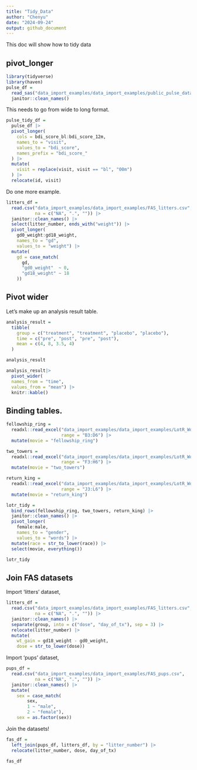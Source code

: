 ```yaml
---
title: "Tidy_Data"
author: "Chenyu"
date: "2024-09-24"
output: github_document
---
```


This doc will show how to tidy data

## pivot_longer

```r
library(tidyverse)
library(haven)
pulse_df = 
  read_sas("data_import_examples/data_import_examples/public_pulse_data.sas7bdat") |>
  janitor::clean_names()
```

This needs to go from wide to long format.

```r
pulse_tidy_df = 
  pulse_df |>
  pivot_longer(
    cols = bdi_score_bl:bdi_score_12m,
    names_to = "visit",
    values_to = "bdi_score",
    names_prefix = "bdi_score_"
  ) |> 
  mutate(
    visit = replace(visit, visit == "bl", "00m")
  ) |>
  relocate(id, visit)
```

Do one more example.

```r
litters_df = 
  read.csv("data_import_examples/data_import_examples/FAS_litters.csv", 
           na = c("NA", ".", "")) |>
  janitor::clean_names() |>
  select(litter_number, ends_with("weight")) |> 
  pivot_longer(
    gd0_weight:gd18_weight,
    names_to = "gd", 
    values_to = "weight") |> 
  mutate(
    gd = case_match(
      gd,
      "gd0_weight"  ~ 0,
      "gd18_weight" ~ 18
    ))
```

## Pivot wider

Let's make up an analysis result table.

```r
analysis_result = 
  tibble(
    group = c("treatment", "treatment", "placebo", "placebo"),
    time = c("pre", "post", "pre", "post"),
    mean = c(4, 8, 3.5, 4)
  )

analysis_result
```

```r
analysis_result|>
  pivot_wider(
  names_from = "time", 
  values_from = "mean") |>
  knitr::kable()
```

## Binding tables.

```r
fellowship_ring = 
  readxl::read_excel("data_import_examples/data_import_examples/LotR_Words.xlsx", 
                     range = "B3:D6") |>
  mutate(movie = "fellowship_ring")

two_towers = 
  readxl::read_excel("data_import_examples/data_import_examples/LotR_Words.xlsx", 
                     range = "F3:H6") |>
  mutate(movie = "two_towers")

return_king = 
  readxl::read_excel("data_import_examples/data_import_examples/LotR_Words.xlsx", 
                     range = "J3:L6") |>
  mutate(movie = "return_king")

lotr_tidy = 
  bind_rows(fellowship_ring, two_towers, return_king) |>
  janitor::clean_names() |>
  pivot_longer(
    female:male,
    names_to = "gender", 
    values_to = "words") |>
  mutate(race = str_to_lower(race)) |> 
  select(movie, everything()) 

lotr_tidy
```

## Join FAS datasets

Import 'litters' dataset,

```r
litters_df = 
  read.csv("data_import_examples/data_import_examples/FAS_litters.csv", 
           na = c("NA", ".", "")) |>
  janitor::clean_names() |>
  separate(group, into = c("dose", "day_of_tx"), sep = 3) |>
  relocate(litter_number) |>
  mutate(
    wt_gain = gd18_weight - gd0_weight,
    dose = str_to_lower(dose))
```

Import 'pups' dataset,

```r
pups_df = 
  read.csv("data_import_examples/data_import_examples/FAS_pups.csv", 
           na = c("NA", ".", "")) |>
  janitor::clean_names() |>
  mutate(
    sex = case_match(
        sex, 
        1 ~ "male", 
        2 ~ "female"),
    sex = as.factor(sex)) 
```

Join the datasets!

```r
fas_df = 
  left_join(pups_df, litters_df, by = "litter_number") |>
  relocate(litter_number, dose, day_of_tx)

fas_df
```

